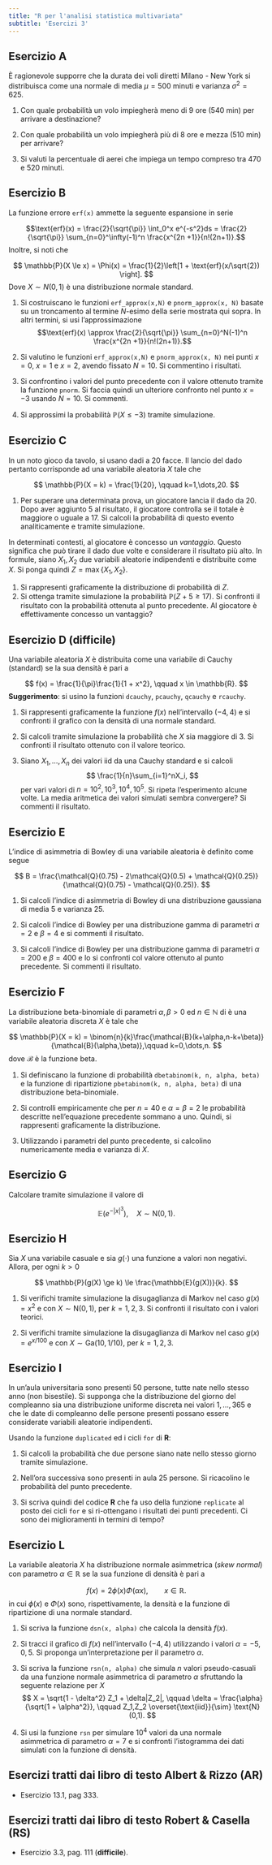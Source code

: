 ```yaml
---
title: "R per l'analisi statistica multivariata"
subtitle: 'Esercizi 3'
---
```


## Esercizio A

È ragionevole supporre che la durata dei voli diretti Milano - New York si distribuisca come una normale di media $\mu=500$ minuti e varianza $\sigma^2 = 625$.

1.  Con quale probabilità un volo impiegherà meno di 9 ore (540 min) per arrivare a destinazione?

2.  Con quale probabilità un volo impiegherà più di 8 ore e mezza (510 min) per arrivare?

3.  Si valuti la percentuale di aerei che impiega un tempo compreso tra 470 e 520 minuti.

## Esercizio B

La funzione errore `erf(x)` ammette la seguente espansione in serie

$$\text{erf}(x) = \frac{2}{\sqrt{\pi}} \int_0^x e^{-s^2}ds = \frac{2}{\sqrt{\pi}} \sum_{n=0}^\infty(-1)^n \frac{x^{2n +1}}{n!(2n+1)}.$$ Inoltre, si noti che

$$
\mathbb{P}(X \le x) = \Phi(x) = \frac{1}{2}\left[1 + \text{erf}(x/\sqrt{2}) \right].
$$ Dove $X \sim N(0,1)$ è una distribuzione normale standard.

1.  Si costruiscano le funzioni `erf_approx(x,N)` e `pnorm_approx(x, N)` basate su un troncamento al termine $N$-esimo della serie mostrata qui sopra. In altri termini, si usi l'approssimazione $$\text{erf}(x) \approx \frac{2}{\sqrt{\pi}} \sum_{n=0}^N(-1)^n \frac{x^{2n +1}}{n!(2n+1)}.$$

2.  Si valutino le funzioni `erf_approx(x,N)` e `pnorm_approx(x, N)` nei punti $x = 0$, $x = 1$ e $x = 2$, avendo fissato $N = 10$. Si commentino i risultati.

3.  Si confrontino i valori del punto precedente con il valore ottenuto tramite la funzione `pnorm`. Si faccia quindi un ulteriore confronto nel punto $x = -3$ usando $N = 10$. Si commenti.

4.  Si approssimi la probabilità $\mathbb{P}(X \le -3)$ tramite simulazione.


## Esercizio C

In un noto gioco da tavolo, si usano dadi a $20$ facce. Il lancio del dado pertanto corrisponde ad una variabile aleatoria $X$ tale che

$$
\mathbb{P}(X = k) = \frac{1}{20}, \qquad k=1,\dots,20.
$$

1.  Per superare una determinata prova, un giocatore lancia il dado da $20$. Dopo aver aggiunto $5$ al risultato, il giocatore controlla se il totale è maggiore o uguale a $17$. Si calcoli la probabilità di questo evento analiticamente e tramite simulazione.

In determinati contesti, al giocatore è concesso un *vantaggio*. Questo significa che può tirare il dado due volte e considerare il risultato più alto. In formule, siano $X_1,X_2$ due variabili aleatorie indipendenti e distribuite come $X$. Si ponga quindi $Z = \max\{X_1,X_2\}$.

1.  Si rappresenti graficamente la distribuzione di probabilità di $Z$.
2.  Si ottenga tramite simulazione la probabilità $\mathbb{P}(Z + 5 \ge 17)$. Si confronti il risultato con la probabilità ottenuta al punto precedente. Al giocatore è effettivamente concesso un vantaggio?


## Esercizio D (difficile)

Una variabile aleatoria $X$ è distribuita come una variabile di Cauchy (standard) se la sua densità è pari a

$$
f(x) = \frac{1}{\pi}\frac{1}{1 + x^2}, \qquad x \in \mathbb{R}.
$$ **Suggerimento**: si usino la funzioni `dcauchy`, `pcauchy`, `qcauchy` e `rcauchy`.

1.  Si rappresenti graficamente la funzione $f(x)$ nell'intervallo $(-4,4)$ e si confronti il grafico con la densità di una normale standard.

2.  Si calcoli tramite simulazione la probabilità che $X$ sia maggiore di $3$. Si confronti il risultato ottenuto con il valore teorico.

3.  Siano $X_1,\dots,X_n$ dei valori iid da una Cauchy standard e si calcoli $$
    \frac{1}{n}\sum_{i=1}^nX_i,
    $$ per vari valori di $n = 10^2, 10^3, 10^4, 10^5$. Si ripeta l'esperimento alcune volte. La media aritmetica dei valori simulati sembra convergere? Si commenti il risultato.


## Esercizio E

L'indice di asimmetria di Bowley di una variabile aleatoria è definito come segue

$$
B = \frac{\mathcal{Q}(0.75) - 2\mathcal{Q}(0.5) + \mathcal{Q}(0.25)}{\mathcal{Q}(0.75) - \mathcal{Q}(0.25)}.
$$

1.  Si calcoli l'indice di asimmetria di Bowley di una distribuzione gaussiana di media $5$ e varianza $25$.

2.  Si calcoli l'indice di Bowley per una distribuzione gamma di parametri $\alpha = 2$ e $\beta = 4$ e si commenti il risultato.

3.  Si calcoli l'indice di Bowley per una distribuzione gamma di parametri $\alpha = 200$ e $\beta = 400$ e lo si confronti col valore ottenuto al punto precedente. Si commenti il risultato.


## Esercizio F

La distribuzione beta-binomiale di parametri $\alpha, \beta > 0$ ed $n \in \mathbb{N}$ di è una variabile aleatoria discreta $X$ è tale che

$$
\mathbb{P}(X = k) = \binom{n}{k}\frac{\mathcal{B}(k+\alpha,n-k+\beta)}{\mathcal{B}(\alpha,\beta)},\qquad k=0,\dots,n.
$$ dove $\mathcal{B}$ è la funzione beta.

1.  Si definiscano la funzione di probabilità `dbetabinom(k, n, alpha, beta)` e la funzione di ripartizione `pbetabinom(k, n, alpha, beta)` di una distribuzione beta-binomiale.

2.  Si controlli empiricamente che per $n = 40$ e $\alpha = \beta = 2$ le probabilità descritte nell'equazione precedente sommano a uno. Quindi, si rappresenti graficamente la distribuzione.

3.  Utilizzando i parametri del punto precedente, si calcolino numericamente media e varianza di $X$.

## Esercizio G

Calcolare tramite simulazione il valore di

$$\mathbb{E}\left(e^{-|x|^3}\right), \quad X \sim \text{N}(0,1).$$

## Esercizio H

Sia $X$ una variabile casuale e sia $g(\cdot)$ una funzione a valori non negativi. Allora, per ogni $k > 0$

$$
\mathbb{P}(g(X) \ge k) \le \frac{\mathbb{E}(g(X))}{k}.
$$

1.  Si verifichi tramite simulazione la disugaglianza di Markov nel caso $g(x) = x^2$ e con $X \sim \text{N}(0,1)$, per $k = 1,2,3$. Si confronti il risultato con i valori teorici.

2.  Si verifichi tramite simulazione la disugaglianza di Markov nel caso $g(x) = e^{x/100}$ e con $X \sim \text{Ga}(10,1/10)$, per $k = 1,2,3$.

## Esercizio I

In un'aula universitaria sono presenti $50$ persone, tutte nate nello stesso anno (non bisestile). Si supponga che la distribuzione del giorno del compleanno sia una distribuzione uniforme discreta nei valori $1,\dots,365$ e che le date di compleanno delle persone presenti possano essere considerate variabili aleatorie indipendenti.

Usando la funzione `duplicated` ed i cicli `for` di **R**:

1.  Si calcoli la probabilità che due persone siano nate nello stesso giorno tramite simulazione.

2.  Nell'ora successiva sono presenti in aula $25$ persone. Si ricacolino le probabilità del punto precedente.

3.  Si scriva quindi del codice **R** che fa uso della funzione `replicate` al posto dei cicli `for` e si ri-ottengano i risultati dei punti precedenti. Ci sono dei miglioramenti in termini di tempo?

## Esercizio L

La variabile aleatoria $X$ ha distribuzione normale asimmetrica (*skew normal*) con parametro $\alpha \in \mathbb{R}$ se la sua funzione di densità è pari a

$$
f(x) = 2\phi(x)\Phi(\alpha x), \qquad x \in \mathbb{R}.
$$ in cui $\phi(x)$ e $\Phi(x)$ sono, rispettivamente, la densità e la funzione di ripartizione di una normale standard.

1.  Si scriva la funzione `dsn(x, alpha)` che calcola la densità $f(x)$.

2.  Si tracci il grafico di $f(x)$ nell'intervallo $(-4,4)$ utilizzando i valori $\alpha = -5, 0, 5$. Si proponga un'interpretazione per il parametro $\alpha$.

3.  Si scriva la funzione `rsn(n, alpha)` che simula $n$ valori pseudo-casuali da una funzione normale asimmetrica di parametro $\alpha$ sfruttando la seguente relazione per $X$ $$
    X = \sqrt{1 - \delta^2} Z_1 + \delta|Z_2|, \qquad \delta = \frac{\alpha}{\sqrt{1 + \alpha^2}}, \qquad Z_1,Z_2 \overset{\text{iid}}{\sim} \text{N}(0,1).
    $$

4.  Si usi la funzione `rsn` per simulare $10^4$ valori da una normale asimmetrica di parametro $\alpha = 7$ e si confronti l'istogramma dei dati simulati con la funzione di densità.

## Esercizi tratti dai libro di testo Albert & Rizzo (**AR**)

-   Esercizio 13.1, pag 333.

## Esercizi tratti dai libro di testo Robert & Casella (**RS**)

-   Esercizio 3.3, pag. 111 (**difficile**).

<!-- ## Esercizio M -->

<!-- Si supponga di lanciare $5$ dadi regolari con $6$ facce.  -->

<!-- 1. Si calcoli tramite simulazione la probabilità $p$ che il risultato sia lo stesso in tutti e $5$ i dadi. Si calcoli quindi analiticamente tale probabilità e la si confronti col risultato della simulazione. -->

<!-- 1. Si ripeta questa operazione $n = 1000$ volte, ovvero si lancino i $5$ dadi per $n = 1000$ volte, controllando ad ogni occasione se i dadi hanno la stessa faccia. Sia $X$ una variabile aleatoria discreta che conteggia il numero di volte in cui questo accade in $n$ tentativi. Si calcoli tramite simulazione il valore atteso $\mathbb{E}(X)$, modificando opportunamente il codice usato nel punto precedente.  -->

<!-- 1. Si riconosca che la variabile aleatoria $X$ del punto precedente segue una distribuzione nota. Si confronti quindi il valore atteso $\mathbb{E}(X)$ con l'approssimazione ottenuta tramite simulazione. -->

<!-- 1. Sia $Y$ la variabile aleatoria che conteggia il numero di tentativi necessari prima di ottenere $5$ dadi con la stessa faccia. Si calcoli il valore atteso $\mathbb{E}(Y)$ tramite simulazione, modificando opportunamente il codice usato al punto 1.  -->

<!-- 1. Si riconosca che la variabile aleatoria $Y$ del punto precedente segue una distribuzione nota. Si confronti quindi il valore atteso $\mathbb{E}(Y)$ con l'approssimazione ottenuta tramite simulazione. -->

